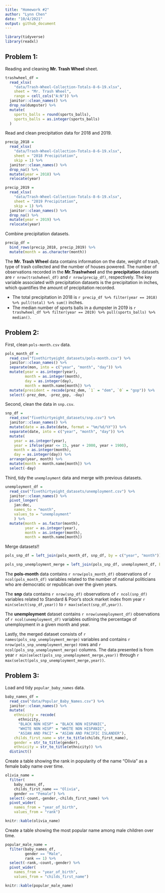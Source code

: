 ```yaml
---
title: "Homework #2"
author: "Lynn Chen"
date: "10/4/2021"
output: github_document
---
```


```r
library(tidyverse)
library(readxl)
```


## Problem 1:

Reading and cleaning **Mr. Trash Wheel** sheet.

```r
trashwheel_df = 
  read_xlsx(
    "data/Trash-Wheel-Collection-Totals-8-6-19.xlsx",
    sheet = "Mr. Trash Wheel",
    range = cell_cols("A:N")) %>%
  janitor::clean_names() %>% 
  drop_na(dumpster) %>% 
  mutate(
    sports_balls = round(sports_balls),
    sports_balls = as.integer(sports_balls)
  )
```

Read and clean precipitation data for 2018 and 2019.

```r
precip_2018 = 
  read_xlsx(
    "data/Trash-Wheel-Collection-Totals-8-6-19.xlsx",
    sheet = "2018 Precipitation",
    skip = 1) %>% 
  janitor::clean_names() %>% 
  drop_na() %>% 
  mutate(year = 2018) %>% 
  relocate(year)

precip_2019 = 
  read_xlsx(
    "data/Trash-Wheel-Collection-Totals-8-6-19.xlsx",
    sheet = "2019 Precipitation",
    skip = 1) %>% 
  janitor::clean_names() %>% 
  drop_na() %>% 
  mutate(year = 2019) %>% 
  relocate(year)
```

Combine precipitation datasets. 

```r
precip_df = 
  bind_rows(precip_2018, precip_2019) %>% 
  mutate(month = as.character(month))
```

The **Mr. Trash Wheel** data contains information on the date, weight of trash, type of trash collected and the number of houses powered. The number of observations recorded in the **Mr.Trashwheel** and the **precipitation** datasets are `r nrow(trashwheel_df)` and `r nrow(precip_df)`, respectively. 
The key variable associated with precipitation datasets is the precipitation in inches, which quantifies the amount of precipitation recorded. 

* The total precipitation in 2018 is `r precip_df %>% filter(year == 2018) %>% pull(total) %>% sum()` inches. 
* The median number of sports balls in a dumpster in 2019 is `r trashwheel_df %>% filter(year == 2019) %>% pull(sports_balls) %>% median()`.


## Problem 2:

First, clean `pols-month.csv` data. 

```r
pols_month_df = 
  read_csv("fivethirtyeight_datasets/pols-month.csv") %>% 
  janitor::clean_names() %>% 
  separate(mon, into = c("year", "month", "day")) %>% 
  mutate(year = as.integer(year),
         month = as.integer(month),
         day = as.integer(day),
         month = month.name[month]) %>% 
  mutate(president = recode(prez_dem, `1` = "dem", `0` = "gop")) %>% 
  select(-prez_dem, -prez_gop, -day)
```

Second, clean the data in `snp.csv`.

```r
snp_df = 
  read_csv("fivethirtyeight_datasets/snp.csv") %>%
  janitor::clean_names() %>% 
  mutate(date = as.Date(date, format = "%m/%d/%Y")) %>% 
  separate(date, into = c("year", "month", "day")) %>% 
  mutate(
    year = as.integer(year),
    year = ifelse(year <= 15, year + 2000, year + 1900), 
    month = as.integer(month), 
    day = as.integer(day)) %>%
  arrange(year, month) %>% 
  mutate(month = month.name[month]) %>% 
  select(-day)
```

Third, tidy the `unemployment` data and merge with previous datasets. 

```r
unemployment_df = 
  read_csv("fivethirtyeight_datasets/unemployment.csv") %>% 
  janitor::clean_names() %>% 
  pivot_longer(
    jan:dec,
    names_to = "month",
    values_to = "unemployment"
    ) %>% 
  mutate(month = as.factor(month),
         year = as.integer(year),
         month = as.integer(month),
         month = month.name[month])
```

Merge datasets!!

```r
pols_snp_df = left_join(pols_month_df, snp_df, by = c("year", "month")) 

pols_snp_unemployment_merge = left_join(pols_snp_df, unemployment_df, by = c("year", "month"))
```

The **pols-month** data contains `r nrow(pols_month_df)` observations of `r ncol(pols_month_df)` variables related to the number of national politicians who are democratic or republican over the given years. 

The **snp** data contains `r nrow(snp_df)` observations of `r ncol(snp_df)` variables related to Standard & Poor’s stock market index from year `r min(select(snp_df,year))` to `r max(select(snp_df,year))`. 

The **unemployment** dataset contains `r nrow(unemployment_df)` observations of `r ncol(unemployment_df)` variables outlining the percentage of unemployment in a given month and year.

Lastly, the merged dataset consists of `r names(pols_snp_unemployment_merge)` variables and contains `r nrow(pols_snp_unemployment_merge)` rows and `r ncol(pols_snp_unemployment_merge)` columns. The data presented is from year `r min(select(pols_snp_unemployment_merge,year))` through `r max(select(pols_snp_unemployment_merge,year))`.  


## Problem 3: 

Load and tidy `popular_baby_names` data.

```r
baby_names_df = 
  read_csv("data/Popular_Baby_Names.csv") %>% 
  janitor::clean_names() %>% 
  mutate(
    ethnicity = recode(
      ethnicity,
      "BLACK NON HISP" = "BLACK NON HISPANIC",
      "WHITE NON HISP" = "WHITE NON HISPANIC", 
      "ASIAN AND PACI" = "ASIAN AND PACIFIC ISLANDER"),
    childs_first_name = str_to_title(childs_first_name),
    gender = str_to_title(gender),
    ethnicity = str_to_title(ethnicity)) %>% 
  distinct()
```

Create a table showing the rank in popularity of the name “Olivia” as a female baby name over time.

```r
olivia_name = 
  filter(
    baby_names_df, 
    childs_first_name == "Olivia",
    gender == "Female") %>% 
  select(-count,-gender,-childs_first_name) %>% 
  pivot_wider(
    names_from = "year_of_birth",
    values_from = "rank") 

knitr::kable(olivia_name)
```

Create a table showing the most popular name among male children over time.

```r
popular_male_name = 
  filter(baby_names_df,
         gender == "Male",
         rank == 1) %>% 
  select(-rank,-count,-gender) %>% 
  pivot_wider(
    names_from = "year_of_birth",
    values_from = "childs_first_name")

knitr::kable(popular_male_name)
```


